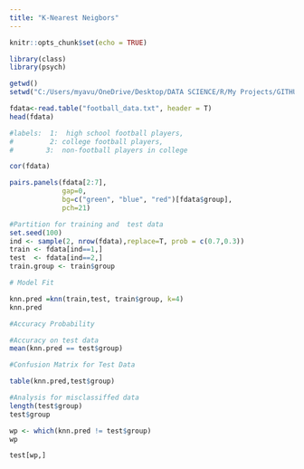 ```yaml
---
title: "K-Nearest Neigbors"
---
```


```r
knitr::opts_chunk$set(echo = TRUE)
```

```r
library(class)
library(psych)
```

```r
getwd()
setwd("C:/Users/myavu/OneDrive/Desktop/DATA SCIENCE/R/My Projects/GITHUB/Machine-Learning-Models")
```

```r
fdata<-read.table("football_data.txt", header = T) 
head(fdata)

#labels:  1:  high school football players, 
#         2: college football players, 
#        3:  non-football players in college

```


```r
cor(fdata)

pairs.panels(fdata[2:7],
             gap=0,
             bg=c("green", "blue", "red")[fdata$group],
             pch=21)
```


```r
#Partition for training and  test data
set.seed(100)
ind <- sample(2, nrow(fdata),replace=T, prob = c(0.7,0.3))
train <- fdata[ind==1,]
test  <- fdata[ind==2,]
train.group <- train$group
```

```r
# Model Fit

knn.pred =knn(train,test, train$group, k=4)
knn.pred
```


```r
#Accuracy Probability

#Accuracy on test data
mean(knn.pred == test$group)

```


```r
#Confusion Matrix for Test Data

table(knn.pred,test$group)

```

```r
#Analysis for misclassiffed data
length(test$group)
test$group

wp <- which(knn.pred != test$group)
wp

test[wp,]

```


```r
```


```r
```

```r
```

